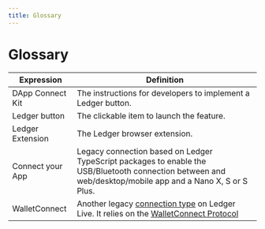 ```yaml
---
title: Glossary
---
```


# Glossary


| Expression       | Definition                                                        |
|------------------|-------------------------------------------------------------------|
| DApp Connect Kit | The instructions for developers to implement a Ledger button.     |
| Ledger button    | The clickable item to launch the feature.                         |
| Ledger Extension | The Ledger browser extension.                                     |
| Connect your App | Legacy connection based on Ledger TypeScript packages to enable the USB/Bluetooth connection between and web/desktop/mobile app and a Nano X, S or S Plus. |
| WalletConnect    | Another legacy <a href="https://www.ledger.com/blog/walletconnect-now-available-on-desktop-with-ledger-live">connection type</a> on Ledger Live. It relies on the <a href="https://docs.walletconnect.com/2.0">WalletConnect Protocol</a> |
